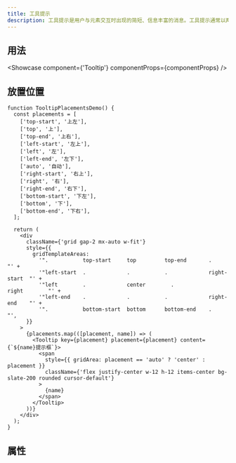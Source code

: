 ```yaml
---
title: 工具提示
description: 工具提示是用户与元素交互时出现的简短、信息丰富的消息。工具提示通常以两种方式之一启动：通过鼠标悬停手势或通过键盘悬停手势。
---
```


## 用法

<Showcase component={'Tooltip'} componentProps={componentProps} />

## 放置位置

```tsx live editable
function TooltipPlacementsDemo() {
  const placements = [
    ['top-start', '上左'],
    ['top', '上'],
    ['top-end', '上右'],
    ['left-start', '左上'],
    ['left', '左'],
    ['left-end', '左下'],
    ['auto', '自动'],
    ['right-start', '右上'],
    ['right', '右'],
    ['right-end', '右下'],
    ['bottom-start', '下左'],
    ['bottom', '下'],
    ['bottom-end', '下右'],
  ];

  return (
    <div
      className={'grid gap-2 mx-auto w-fit'}
      style={{
        gridTemplateAreas:
          '".           top-start     top         top-end       .            "' +
          '"left-start  .             .           .             right-start  "' +
          '"left        .             center        .             right        "' +
          '"left-end    .             .           .             right-end    "' +
          '".           bottom-start  bottom      bottom-end    .            "',
      }}
    >
      {placements.map(([placement, name]) => (
        <Tooltip key={placement} placement={placement} content={`${name}提示框`}>
          <span
            style={{ gridArea: placement == 'auto' ? 'center' : placement }}
            className={'flex justify-center w-12 h-12 items-center bg-slate-200 rounded cursor-default'}
          >
            {name}
          </span>
        </Tooltip>
      ))}
    </div>
  );
}
```

## 属性

<PropsTable componentProps={componentProps} />
